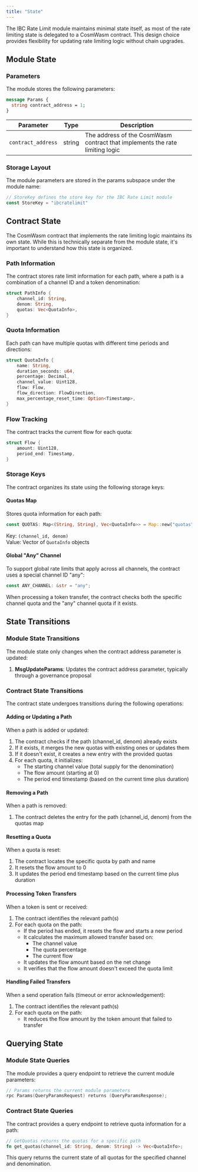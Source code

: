```yaml
---
title: "State"
---
```


The IBC Rate Limit module maintains minimal state itself, as most of the rate limiting state is delegated to a CosmWasm contract. This design choice provides flexibility for updating rate limiting logic without chain upgrades.

## Module State

### Parameters

The module stores the following parameters:

```protobuf
message Params {
  string contract_address = 1;
}
```

| Parameter | Type | Description |
| --- | --- | --- |
| `contract_address` | string | The address of the CosmWasm contract that implements the rate limiting logic |

### Storage Layout

The module parameters are stored in the params subspace under the module name:

```go
// StoreKey defines the store key for the IBC Rate Limit module
const StoreKey = "ibcratelimit"
```

## Contract State

The CosmWasm contract that implements the rate limiting logic maintains its own state. While this is technically separate from the module state, it's important to understand how this state is organized.

### Path Information

The contract stores rate limit information for each path, where a path is a combination of a channel ID and a token denomination:

```rust
struct PathInfo {
    channel_id: String,
    denom: String,
    quotas: Vec<QuotaInfo>,
}
```

### Quota Information

Each path can have multiple quotas with different time periods and directions:

```rust
struct QuotaInfo {
    name: String,
    duration_seconds: u64,
    percentage: Decimal,
    channel_value: Uint128,
    flow: Flow,
    flow_direction: FlowDirection,
    max_percentage_reset_time: Option<Timestamp>,
}
```

### Flow Tracking

The contract tracks the current flow for each quota:

```rust
struct Flow {
    amount: Uint128,
    period_end: Timestamp,
}
```

### Storage Keys

The contract organizes its state using the following storage keys:

#### Quotas Map

Stores quota information for each path:

```rust
const QUOTAS: Map<(String, String), Vec<QuotaInfo>> = Map::new("quotas");
```

Key: `(channel_id, denom)`  
Value: Vector of `QuotaInfo` objects

#### Global "Any" Channel

To support global rate limits that apply across all channels, the contract uses a special channel ID "any":

```rust
const ANY_CHANNEL: &str = "any";
```

When processing a token transfer, the contract checks both the specific channel quota and the "any" channel quota if it exists.

## State Transitions

### Module State Transitions

The module state only changes when the contract address parameter is updated:

1. **MsgUpdateParams**: Updates the contract address parameter, typically through a governance proposal

### Contract State Transitions

The contract state undergoes transitions during the following operations:

#### Adding or Updating a Path

When a path is added or updated:

1. The contract checks if the path (channel_id, denom) already exists
2. If it exists, it merges the new quotas with existing ones or updates them
3. If it doesn't exist, it creates a new entry with the provided quotas
4. For each quota, it initializes:
   - The starting channel value (total supply for the denomination)
   - The flow amount (starting at 0)
   - The period end timestamp (based on the current time plus duration)

#### Removing a Path

When a path is removed:

1. The contract deletes the entry for the path (channel_id, denom) from the quotas map

#### Resetting a Quota

When a quota is reset:

1. The contract locates the specific quota by path and name
2. It resets the flow amount to 0
3. It updates the period end timestamp based on the current time plus duration

#### Processing Token Transfers

When a token is sent or received:

1. The contract identifies the relevant path(s)
2. For each quota on the path:
   - If the period has ended, it resets the flow and starts a new period
   - It calculates the maximum allowed transfer based on:
     - The channel value
     - The quota percentage
     - The current flow
   - It updates the flow amount based on the net change
   - It verifies that the flow amount doesn't exceed the quota limit

#### Handling Failed Transfers

When a send operation fails (timeout or error acknowledgement):

1. The contract identifies the relevant path(s)
2. For each quota on the path:
   - It reduces the flow amount by the token amount that failed to transfer

## Querying State

### Module State Queries

The module provides a query endpoint to retrieve the current module parameters:

```go
// Params returns the current module parameters
rpc Params(QueryParamsRequest) returns (QueryParamsResponse);
```

### Contract State Queries

The contract provides a query endpoint to retrieve quota information for a path:

```rust
// GetQuotas returns the quotas for a specific path
fn get_quotas(channel_id: String, denom: String) -> Vec<QuotaInfo>;
```

This query returns the current state of all quotas for the specified channel and denomination. 